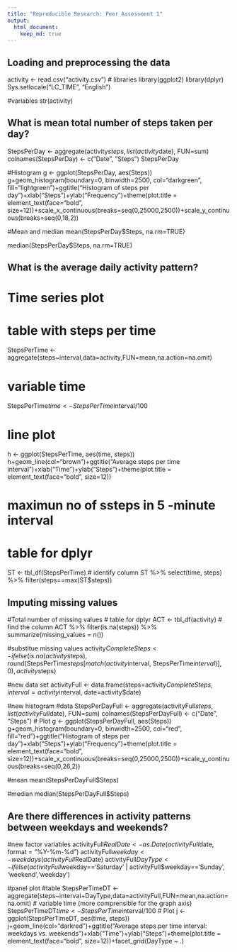 ```yaml
---
title: "Reproducible Research: Peer Assessment 1"
output: 
  html_document:
    keep_md: true
---
```



## Loading and preprocessing the data
activity <- read.csv("activity.csv")
# libraries
library(ggplot2)
library(dplyr)
Sys.setlocale("LC_TIME", "English")


#variables
str(activity)



## What is mean total number of steps taken per day?

StepsPerDay <- aggregate(activity$steps, list(activity$date), FUN=sum)
colnames(StepsPerDay) <- c("Date", "Steps")
StepsPerDay


#Histogram
g <- ggplot(StepsPerDay, aes(Steps))
g+geom_histogram(boundary=0, binwidth=2500, col="darkgreen", fill="lightgreen")+ggtitle("Histogram of steps per day")+xlab("Steps")+ylab("Frequency")+theme(plot.title = element_text(face="bold", size=12))+scale_x_continuous(breaks=seq(0,25000,2500))+scale_y_continuous(breaks=seq(0,18,2))

#Mean and median
mean(StepsPerDay$Steps, na.rm=TRUE)

median(StepsPerDay$Steps, na.rm=TRUE)




## What is the average daily activity pattern?

# Time series plot
# table with steps per time
StepsPerTime <- aggregate(steps~interval,data=activity,FUN=mean,na.action=na.omit)

# variable time
StepsPerTime$time <- StepsPerTime$interval/100

# line plot
h <- ggplot(StepsPerTime, aes(time, steps))
h+geom_line(col="brown")+ggtitle("Average steps per time interval")+xlab("Time")+ylab("Steps")+theme(plot.title = element_text(face="bold", size=12))


# maximun no of ssteps in 5 -minute interval
# table for dplyr
ST <- tbl_df(StepsPerTime)
# identify column
ST %>% select(time, steps) %>% filter(steps==max(ST$steps))



## Imputing missing values
#Total number of missing values
# table for dplyr
ACT <- tbl_df(activity)
# find the column
ACT %>% filter(is.na(steps)) %>% summarize(missing_values = n())


#substitue missing values
activity$CompleteSteps <- ifelse(is.na(activity$steps), round(StepsPerTime$steps[match(activity$interval, StepsPerTime$interval)],0), activity$steps)


#new data set
activityFull <- data.frame(steps=activity$CompleteSteps, interval=activity$interval, date=activity$date)


#new histogram
#data
StepsPerDayFull <- aggregate(activityFull$steps, list(activityFull$date), FUN=sum)
colnames(StepsPerDayFull) <- c("Date", "Steps")
# Plot
g <- ggplot(StepsPerDayFull, aes(Steps))
g+geom_histogram(boundary=0, binwidth=2500, col="red", fill="red")+ggtitle("Histogram of steps per day")+xlab("Steps")+ylab("Frequency")+theme(plot.title = element_text(face="bold", size=12))+scale_x_continuous(breaks=seq(0,25000,2500))+scale_y_continuous(breaks=seq(0,26,2))


#mean
mean(StepsPerDayFull$Steps)

#median
median(StepsPerDayFull$Steps)




## Are there differences in activity patterns between weekdays and weekends?
#new factor variables
activityFull$RealDate <- as.Date(activityFull$date, format = "%Y-%m-%d")
activityFull$weekday <- weekdays(activityFull$RealDate)
activityFull$DayType <- ifelse(activityFull$weekday=='Saturday' | activityFull$weekday=='Sunday', 'weekend','weekday')

#panel plot
#table
StepsPerTimeDT <- aggregate(steps~interval+DayType,data=activityFull,FUN=mean,na.action=na.omit)
# variable time (more comprensible for the graph axis)
StepsPerTimeDT$time <- StepsPerTime$interval/100
# Plot
j <- ggplot(StepsPerTimeDT, aes(time, steps))
j+geom_line(col="darkred")+ggtitle("Average steps per time interval: weekdays vs. weekends")+xlab("Time")+ylab("Steps")+theme(plot.title = element_text(face="bold", size=12))+facet_grid(DayType ~ .)


